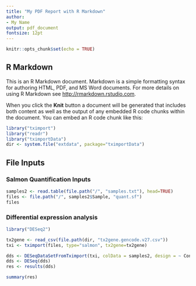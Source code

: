 ```yaml
---
title: "My PDF Report with R Markdown"
author:
- My Name
output: pdf_document
fontsize: 12pt
---
```


```r
knitr::opts_chunk$set(echo = TRUE)
```

## R Markdown

This is an R Markdown document. Markdown is a simple formatting syntax for authoring HTML, PDF, and MS Word documents. For more details on using R Markdown see <http://rmarkdown.rstudio.com>.

When you click the **Knit** button a document will be generated that includes both content as well as the output of any embedded R code chunks within the document. You can embed an R code chunk like this:

```r
library("tximport")
library("readr")
library("tximportData")
dir <- system.file("extdata", package="tximportData")
```

## File Inputs

### Salmon Quantification Inputs

```r
samples2 <- read.table(file.path("/", "samples.txt"), head=TRUE)
files <- file.path("/", samples2$Sample, "quant.sf")
files
```


### Differential expression analysis
```r
library("DESeq2")

tx2gene <- read_csv(file.path(dir, "tx2gene.gencode.v27.csv"))
txi <- tximport(files, type="salmon", tx2gene=tx2gene)

dds <- DESeqDataSetFromTximport(txi, colData = samples2, design = ~ Condition)
dds <- DESeq(dds)
res <- results(dds)

summary(res)
```